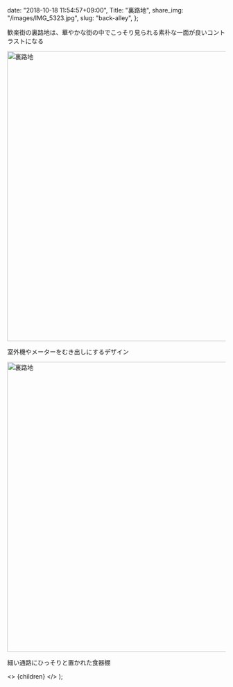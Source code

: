 
  date: "2018-10-18 11:54:57+09:00",
  Title: "裏路地",
  share_img: "/images/IMG_5323.jpg",
  slug: "back-alley",
};

歓楽街の裏路地は、華やかな街の中でこっそり見られる素朴な一面が良いコントラストになる

<img src="/images/IMG_5317.jpg" alt="裏路地" width="1000" height="667" />

<span className="caption">室外機やメーターをむき出しにするデザイン</span>

<img src="/images/IMG_5323.jpg" alt="裏路地" width="1000" height="667" />

<span className="caption">細い通路にひっそりと置かれた食器棚</span>

  <>
    <Head>
      <title>{meta.Title} | 異郷好実</title>
    </Head>
    <PostLayout meta={meta}>{children}</PostLayout>
  </>
);
